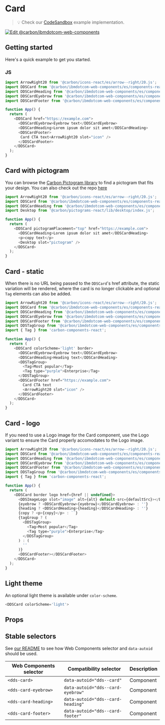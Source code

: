 
# Card

> 💡 Check our
> [CodeSandbox](https://githubbox.com/carbon-design-system/carbon-for-ibm-dotcom/tree/master/packages/web-components/examples/codesandbox/components-react/card)
> example implementation.

[![Edit @carbon/ibmdotcom-web-components](https://codesandbox.io/static/img/play-codesandbox.svg)](https://githubbox.com/carbon-design-system/carbon-for-ibm-dotcom/tree/master/packages/web-components/examples/codesandbox/components-react/card)

## Getting started

Here's a quick example to get you started.

### JS

```javascript
import ArrowRight20 from '@carbon/icons-react/es/arrow--right/20.js';
import DDSCard from '@carbon/ibmdotcom-web-components/es/components-react/card/card';
import DDSCardHeading from '@carbon/ibmdotcom-web-components/es/components-react/card/card-heading';
import DDSCardEyebrow from '@carbon/ibmdotcom-web-components/es/components-react/card/card-eyebrow';
import DDSCardFooter from '@carbon/ibmdotcom-web-components/es/components-react/card/card-footer';

function App() {
  return (
    <DDSCard href="https://example.com">
      <DDSCardEyebrow>Eyebrow text</DDSCardEyebrow>
      <DDSCardHeading>Lorem ipsum dolor sit amet</DDSCardHeading>
      <DDSCardFooter>
       Card CTA text<ArrowRight20 slot="icon" />
      </DDSCardFooter>
    </DDSCard>
  );
}
```

## Card with pictogram

You can browse the [Carbon Pictogram library](https://www.carbondesignsystem.com/guidelines/pictograms/library/) to find a pictogram that fits your design.
You can also check out the repo [here](https://github.com/carbon-design-system/carbon/tree/main/packages/pictograms)

```javascript
import ArrowRight20 from '@carbon/icons-react/es/arrow--right/20.js';
import DDSCard from '@carbon/ibmdotcom-web-components/es/components-react/card/card';
import DDSCardHeading from '@carbon/ibmdotcom-web-components/es/components-react/card/card-heading';
import Desktop from '@carbon/pictograms-react/lib/desktop/index.js';

function App() {
  return (
    <DDSCard pictogramPlacement="top" href="https://example.com">
      <DDSCardHeading>Lorem ipsum dolor sit amet</DDSCardHeading>
      <p>copy text</p>
      <Desktop slot="pictogram" />
    </DDSCard>
  );
}
```

## Card - static

When there is no URL being passed to the `DDSCard`'s href attribute, the static variation will be rendered,
where the card is no longer clickable and optional `Tag` elements can also be added.

```javascript
import ArrowRight20 from '@carbon/icons-react/es/arrow--right/20.js';
import DDSCard from '@carbon/ibmdotcom-web-components/es/components-react/card/card';
import DDSCardHeading from '@carbon/ibmdotcom-web-components/es/components-react/card/card-heading';
import DDSCardEyebrow from '@carbon/ibmdotcom-web-components/es/components-react/card/card-eyebrow';
import DDSCardFooter from '@carbon/ibmdotcom-web-components/es/components-react/card/card-footer';
import DDSTagGroup from '@carbon/ibmdotcom-web-components/es/components-react/tag-group/tag-group';
import { Tag } from 'carbon-components-react';

function App() {
  return (
    <DDSCard colorScheme='light' border>
      <DDSCardEyebrow>Eyebrow text</DDSCardEyebrow>
      <DDSCardHeading>Heading text</DDSCardHeading>
      <DDSTagGroup>
        <Tag>Most popular</Tag>
        <Tag type="purple">Enterprise</Tag>
      </DDSTagGroup>
      <DDSCardFooter href="https://example.com">
        Card CTA text
        <ArrowRight20 slot="icon" />
      </DDSCardFooter>
    </DDSCard>
  );
}
```

## Card - logo
If you need to use a Logo image for the Card component, use the Logo variant to ensure the Card 
properly accomodates to the Logo image.


```javascript
import ArrowRight20 from '@carbon/icons-react/es/arrow--right/20.js';
import DDSCard from '@carbon/ibmdotcom-web-components/es/components-react/card/card';
import DDSCardHeading from '@carbon/ibmdotcom-web-components/es/components-react/card/card-heading';
import DDSCardEyebrow from '@carbon/ibmdotcom-web-components/es/components-react/card/card-eyebrow';
import DDSCardFooter from '@carbon/ibmdotcom-web-components/es/components-react/card/card-footer';
import DDSTagGroup from '@carbon/ibmdotcom-web-components/es/components-react/tag-group/tag-group';
import { Tag } from 'carbon-components-react';

function App() {
  return (
    <DDSCard border logo href={href || undefined}>
      <DDSImageLogo slot="image" alt={alt} default-src={defaultSrc}></DDSImageLogo>
      {eyebrow ? <DDSCardEyebrow>{eyebrow}</DDSCardEyebrow> : ''}
      {heading ? <DDSCardHeading>{heading}</DDSCardHeading> : ''}
      {copy ? <p>{copy}</p> : ``}
      {tagGroup ? (
        <DDSTagGroup>
          <Tag>Most popular</Tag>
          <Tag type="purple">Enterprise</Tag>
        </DDSTagGroup>
      ) : (
        ''
      )}
      <DDSCardFooter></DDSCardFooter>
    </DDSCard>
  );
}
```

## Light theme

An optional light theme is available under `color-scheme`.

```javascript
<DDSCard colorScheme='light'>
```

## Props

<Props of={PropTypesRef} />

## Stable selectors

See [our README](https://github.com/carbon-design-system/carbon-for-ibm-dotcom/tree/master/packages/web-components#stable-selectors-for-analytics-and-integratione2e-testing-in-web-components) to see how Web Components selector and `data-autoid` should be used.

| Web Components selector | Compatibility selector           | Description |
| ----------------------- | -------------------------------- | ----------- |
| `<dds-card>`            | `data-autoid="dds--card"`        | Component   |
| `<dds-card-eyebrow>`    | `data-autoid="dds--card-eyebrow"`| Component   |
| `<dds-card-heading>`    | `data-autoid="dds--card-heading"`| Component   |
| `<dds-card-footer>`     | `data-autoid="dds--card-footer"` | Component   |
